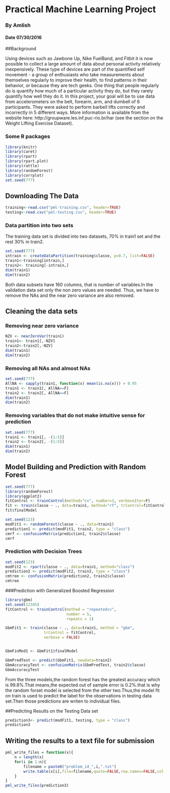 
# Practical Machine Learning Project

### By Amlish
#### Date 07/30/2016


##Background

Using devices such as Jawbone Up, Nike FuelBand, and Fitbit it is now possible to collect a large amount of data about personal activity relatively inexpensively. These type of devices are part of the quantified self movement - a group of enthusiasts who take measurements about themselves regularly to improve their health, to find patterns in their behavior, or because they are tech geeks. One thing that people regularly do is quantify how much of a particular activity they do, but they rarely quantify how well they do it. In this project, your goal will be to use data from accelerometers on the belt, forearm, arm, and dumbell of 6 participants. They were asked to perform barbell lifts correctly and incorrectly in 5 different ways. More information is available from the website here: http://groupware.les.inf.puc-rio.br/har (see the section on the Weight Lifting Exercise Dataset).


### Some R packages 
```{r,echo=FALSE}
library(knitr)
library(caret)
library(rpart)
library(rpart.plot)
library(rattle)
library(randomForest)
library(corrplot)
set.seed(777)
```

## Downloading The Data
```{r}
training<-read.csv("pml-training.csv", header=TRUE)
testing<-read.csv("pml-testing.csv", header=TRUE)
```


### Data partition into two sets
The training data set is divided into two datasets, 70% in train1 set and the rest 30% in train2.

```{r}
set.seed(777)
intrain <- createDataPartition(training$classe, p=0.7, list=FALSE)
train1<-training[intrain,]
train2<- training[-intrain,]
dim(train1)
dim(train2)
```

Both data subsets have 160 columns, that is number of variables.In the validation data set only the non zero values are needed.
Thus, we have to remove the NAs and the near zero variance are also removed.

## Cleaning the data sets
### Removing near zero variance 

```{r}
NZV <- nearZeroVar(train1)
train1<- train1[,-NZV]
train2<-train2[,-NZV]
dim(train1)
dim(train2)
```

### Removing all NAs and almost NAs

```{r}
set.seed(777)
AllNA <- sapply(train1, function(x) mean(is.na(x))) > 0.95
train1 <- train1[, AllNA==F]
train2 <- train2[, AllNA==F]
dim(train1)
dim(train2)
```

### Removing variables that do not make intuitive sense for prediction
```{r}
set.seed(777)
train1 <- train1[, -(1:5)]
train2 <- train2[, -(1:5)]
dim(train1)
dim(train2)
```

## Model Building and Prediction with Random Forest

```{r}
set.seed(777)
library(randomForest)
library(ggplot2)
fitControl <- trainControl(method="cv", number=3, verboseIter=F)
fit <- train(classe ~ ., data=train1, method="rf", trControl=fitControl)
fit$finalModel
```


```{r}
set.seed(123)
modFit1 <- randomForest(classe ~ ., data=train1)
prediction1 <- predict(modFit1, train2, type = "class")
cmrf <- confusionMatrix(prediction1, train2$classe)
cmrf
```

### Prediction with Decision Trees

```{r}
set.seed(123)
modFit2 <- rpart(classe ~ ., data=train1, method="class")
prediction2 <- predict(modFit2, train2, type = "class")
cmtree <- confusionMatrix(prediction2, train2$classe)
cmtree
```

###Prediction with Generalized Boosted Regression

 
```{r}
library(gbm)
set.seed(12345)
fitControl <- trainControl(method = "repeatedcv",
                           number = 5,
                           repeats = 1)

GbmFit1 <- train(classe ~ ., data=train1, method = "gbm",
                 trControl = fitControl,
                 verbose = FALSE)


GbmFinMod1 <- GbmFit1$finalModel

GbmPredTest <- predict(GbmFit1, newdata=train2)
GbmAccuracyTest <- confusionMatrix(GbmPredTest, train2$classe)
GbmAccuracyTest
```

From the three models,the random forest has the greatest accuracy which is 99.8%.That means,the expected out of sample error is 0.2%.that is why the random forset model is selected from the other two.Thus,the model fit on train is used to predict the label for the observations in testing data set.Then those predictions  are writen to individual files.

##Predicting Results on the Testing Data set

```{r}
prediction3<- predict(modFit1, testing, type = "class")
prediction3
```


## Writing the results to a text file for submission

```{r}
pml_write_files = function(x){
    n = length(x)
    for(i in 1:n){
        filename = paste0("problem_id_",i,".txt")
        write.table(x[i],file=filename,quote=FALSE,row.names=FALSE,col.names=T)
    }
}
pml_write_files(prediction3)

```









